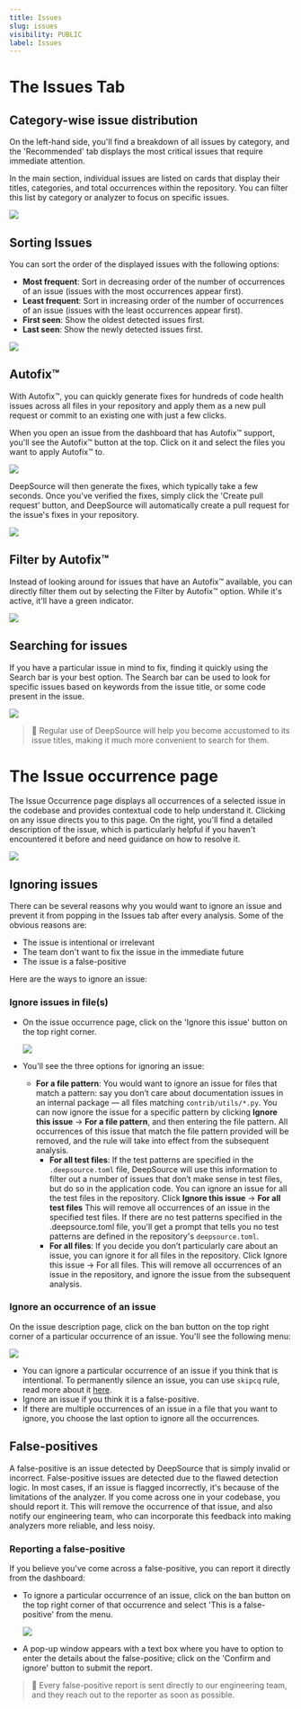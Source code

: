 ```yaml
---
title: Issues
slug: issues
visibility: PUBLIC
label: Issues
---
```

# The Issues Tab

## Category-wise issue distribution

On the left-hand side, you'll find a breakdown of all issues by category, and the 'Recommended' tab displays the most critical issues that require immediate attention.

In the main section, individual issues are listed on cards that display their titles, categories, and total occurrences within the repository. You can filter this list by category or analyzer to focus on specific issues.

![](https://files.readme.io/5966eca-Issues-1.png)

## Sorting Issues

You can sort the order of the displayed issues with the following options:

- **Most frequent**: Sort in decreasing order of the number of occurrences of an issue (issues with the most occurrences appear first).
- **Least frequent**: Sort in increasing order of the number of occurrences of an issue (issues with the least occurrences appear first).
- **First seen**: Show the oldest detected issues first.
- **Last seen**: Show the newly detected issues first.

![](https://files.readme.io/c7a8cda-small-sorting_issues.png)

## Autofix™

With Autofix™, you can quickly generate fixes for hundreds of code health issues across all files in your repository and apply them as a new pull request or commit to an existing one with just a few clicks.

When you open an issue from the dashboard that has Autofix™ support, you'll see the Autofix™ button at the top. Click on it and select the files you want to apply Autofix™ to. 

![](https://files.readme.io/0557b04-Autofix.png)

DeepSource will then generate the fixes, which typically take a few seconds. Once you've verified the fixes, simply click the 'Create pull request' button, and DeepSource will automatically create a pull request for the issue's fixes in your repository.

![](https://files.readme.io/03d9ce4-autofix-diff.png)

## Filter by Autofix™

Instead of looking around for issues that have an Autofix™ available, you can directly filter them out by selecting the Filter by Autofix™ option. While it's active, it'll have a green indicator.

![](https://files.readme.io/8e9504b-small-filter_by_autofix.png)

## Searching for issues

If you have a particular issue in mind to fix, finding it quickly using the Search bar is your best option. The Search bar can be used to look for specific issues based on keywords from the issue title, or some code present in the issue.

![](https://files.readme.io/f29b862-small-search_for_issues.png)

> 📘 Regular use of DeepSource will help you become accustomed to its issue titles, making it much more convenient to search for them.

# The Issue occurrence page

The Issue Occurrence page displays all occurrences of a selected issue in the codebase and provides contextual code to help understand it. Clicking on any issue directs you to this page. On the right, you'll find a detailed description of the issue, which is particularly helpful if you haven't encountered it before and need guidance on how to resolve it.

![](https://files.readme.io/5d4118c-issue-occurrence.png)

## Ignoring issues

There can be several reasons why you would want to ignore an issue and prevent it from popping in the Issues tab after every analysis. Some of the obvious reasons are:

- The issue is intentional or irrelevant
- The team don't want to fix the issue in the immediate future
- The issue is a false-positive

Here are the ways to ignore an issue:

### Ignore issues in file(s)

- On the issue occurrence page, click on the 'Ignore this issue' button on the top right corner.

  ![](https://files.readme.io/490d7cf-small-ignore_issues.png)
- You'll see the three options for ignoring an issue:
  - **For a file pattern**: You would want to ignore an issue for files that match a pattern: say you don’t care about documentation issues in an internal package — all files matching `contrib/utils/*.py`. You can now ignore the issue for a specific pattern by clicking **Ignore this issue** → **For a file pattern**, and then entering the file pattern. All occurrences of this issue that match the file pattern provided will be removed, and the rule will take into effect from the subsequent analysis.
    - **For all test files**: If the test patterns are specified in the `.deepsource.toml` file, DeepSource will use this information to filter out a number of issues that don’t make sense in test files, but do so in the application code. You can ignore an issue for all the test files in the repository. Click **Ignore this issue** → **For all test files** This will remove all occurrences of an issue in the specified test files. If there are no test patterns specified in the .deepsource.toml file, you'll get a prompt that tells you no test patterns are defined in the repository's `deepsource.toml`.
    - **For all files**: If you decide you don’t particularly care about an issue, you can ignore it for all files in the repository. Click Ignore this issue → For all files. This will remove all occurrences of an issue in the repository, and ignore the issue from the subsequent analysis.

### Ignore an occurrence of an issue

On the issue description page, click on the ban button on the top right corner of a particular occurrence of an issue. You'll see the following menu:

![](https://files.readme.io/ac176df-small-false_positive.png)

- You can ignore a particular occurrence of an issue if you think that is intentional. To permanently silence an issue, you can use `skipcq` rule, read more about it [here](https://docs.deepsource.com/docs/issues-ignore-rules).
- Ignore an issue if you think it is a false-positive.
- If there are multiple occurrences of an issue in a file that you want to ignore, you choose the last option to ignore all the occurrences.

## False-positives

A false-positive is an issue detected by DeepSource that is simply invalid or incorrect. False-positive issues are detected due to the flawed detection logic. In most cases, if an issue is flagged incorrectly, it's because of the limitations of the analyzer. If you come across one in your codebase, you should report it. This will remove the occurrence of that issue, and also notify our engineering team, who can incorporate this feedback into making analyzers more reliable, and less noisy.

### Reporting a false-positive

If you believe you've come across a false-positive, you can report it directly from the dashboard:

- To ignore a particular occurrence of an issue, click on the ban button on the top right corner of that occurrence and select 'This is a false-positive' from the menu.

  ![](https://files.readme.io/1be7380-small-report-false-positive.png)
- A pop-up window appears with a text box where you have to option to enter the details about the false-positive; click on the 'Confirm and ignore' button to submit the report.

> 📘 Every false-positive report is sent directly to our engineering team, and they reach out to the reporter as soon as possible.
